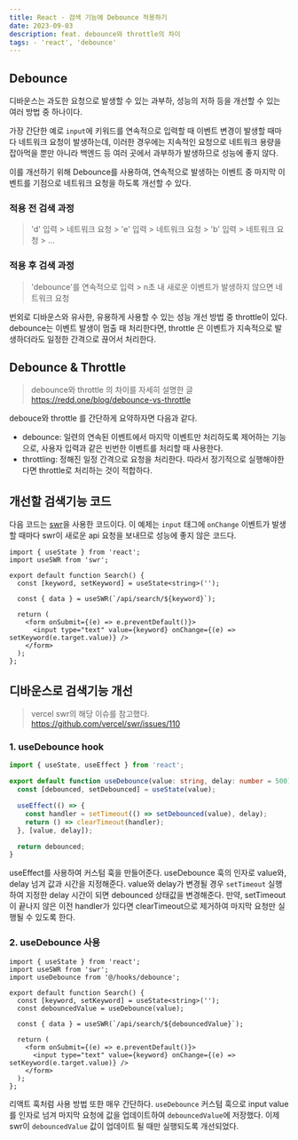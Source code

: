 ```yaml
---
title: React · 검색 기능에 Debounce 적용하기
date: 2023-09-03
description: feat. debounce와 throttle의 차이
tags: - 'react', 'debounce'
---
```


## Debounce

디바운스는 과도한 요청으로 발생할 수 있는 과부하, 성능의 저하 등을 개선할 수 있는 여러 방법 중 하나이다.

가장 간단한 예로 `input`에 키워드를 연속적으로 입력할 때 이벤트 변경이 발생할 때마다 네트워크 요청이 발생하는데,
이러한 경우에는 지속적인 요청으로 네트워크 용량을 잡아먹을 뿐만 아니라 백엔드 등 여러 곳에서 과부하가 발생하므로 성능에 좋지 않다.

이를 개선하기 위해 Debounce를 사용하여, 연속적으로 발생하는 이벤트 중 마지막 이벤트를 기점으로 네트워크 요청을 하도록 개선할 수 있다.

### 적용 전 검색 과정

> 'd' 입력 > 네트워크 요청 > 'e' 입력 > 네트워크 요청 > 'b' 입력 > 네트워크 요청 > ...

### 적용 후 검색 과정

> 'debounce'를 연속적으로 입력 > n초 내 새로운 이벤트가 발생하지 않으면 네트워크 요청

번외로 디바운스와 유사한, 유용하게 사용할 수 있는 성능 개선 방법 중 throttle이 있다. debounce는 이벤트 발생이 멈출 때 처리한다면, throttle 은 이벤트가 지속적으로 발생하더라도 일정한 간격으로 끊어서 처리한다.

## Debounce & Throttle

> debounce와 throttle 의 차이를 자세히 설명한 글  
> https://redd.one/blog/debounce-vs-throttle

debouce와 throttle 를 간단하게 요약하자면 다음과 같다.

- debounce: 일련의 연속된 이벤트에서 마지막 이벤트만 처리하도록 제어하는 기능으로, 사용자 입력과 같은 빈번한 이벤트를 처리할 때 사용한다.
- throttling: 정해진 일정 간격으로 요청을 처리한다. 따라서 정기적으로 실행해야한다면 throttle로 처리하는 것이 적합하다.

## 개선할 검색기능 코드

다음 코드는 [swr](https://swr.vercel.app/ko)을 사용한 코드이다. 이 예제는 `input` 태그에 `onChange` 이벤트가 발생할 때마다 swr이 새로운 api 요청을 보내므로 성능에 좋지 않은 코드다.

```tsx:src/components/Search.tsx
import { useState } from 'react';
import useSWR from 'swr';

export default function Search() {
  const [keyword, setKeyword] = useState<string>('');

  const { data } = useSWR(`/api/search/${keyword}`);

  return (
    <form onSubmit={(e) => e.preventDefault()}>
      <input type="text" value={keyword} onChange={(e) => setKeyword(e.target.value)} />
    </form>
  );
};
```

## 디바운스로 검색기능 개선

> vercel swr의 해당 이슈를 참고했다.  
> https://github.com/vercel/swr/issues/110

### 1. useDebounce hook

```tsx:src/hooks/debounce.ts
import { useState, useEffect } from 'react';

export default function useDebounce(value: string, delay: number = 500) {
  const [debounced, setDebounced] = useState(value);

  useEffect(() => {
    const handler = setTimeout(() => setDebounced(value), delay);
    return () => clearTimeout(handler);
  }, [value, delay]);

  return debounced;
}
```

useEffect를 사용하여 커스텀 훅을 만들어준다. useDebounce 훅의 인자로 value와, delay 넘겨 값과 시간을 지정해준다.
value와 delay가 변경될 경우 `setTimeout` 실행하여 지정한 delay 시간이 되면 debounced 상태값을 변경해준다.
만약, setTimeout이 끝나지 않은 이전 handler가 있다면 clearTimeout으로 제거하여 마지막 요청만 실행될 수 있도록 한다.

### 2. useDebounce 사용

```tsx:src/components/Search.tsx
import { useState } from 'react';
import useSWR from 'swr';
import useDebounce from '@/hooks/debounce';

export default function Search() {
  const [keyword, setKeyword] = useState<string>('');
  const debouncedValue = useDebounce(value);

  const { data } = useSWR(`/api/search/${debouncedValue}`);

  return (
    <form onSubmit={(e) => e.preventDefault()}>
      <input type="text" value={keyword} onChange={(e) => setKeyword(e.target.value)} />
    </form>
  );
};
```

리액트 훅처럼 사용 방법 또한 매우 간단하다.
`useDebounce` 커스텀 훅으로 input value를 인자로 넘겨 마지막 요청에 값을 업데이트하여 `debouncedValue`에 저장했다.
이제 swr이 `debouncedValue` 값이 업데이트 될 때만 실행되도록 개선되었다.
